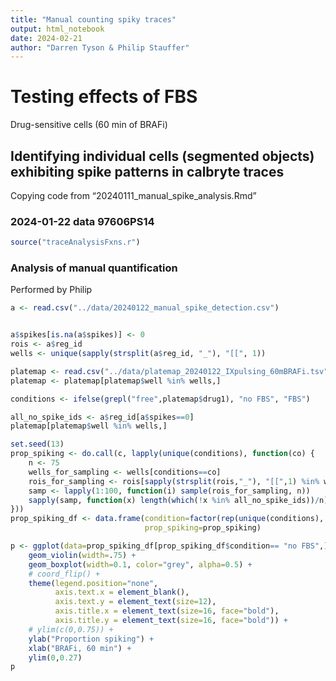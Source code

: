 ```yaml
---
title: "Manual counting spiky traces"
output: html_notebook
date: 2024-02-21
author: "Darren Tyson & Philip Stauffer"
---
```


# Testing effects of FBS
Drug-sensitive cells (60 min of BRAFi)

## Identifying individual cells (segmented objects) exhibiting spike patterns in calbryte traces
Copying code from "20240111_manual_spike_analysis.Rmd"

### 2024-01-22 data 97606PS14
```r
source("traceAnalysisFxns.r")
```


### Analysis of manual quantification
Performed by Philip
```r
a <- read.csv("../data/20240122_manual_spike_detection.csv") 


a$spikes[is.na(a$spikes)] <- 0 
rois <- a$reg_id
wells <- unique(sapply(strsplit(a$reg_id, "_"), "[[", 1))

platemap <- read.csv("../data/platemap_20240122_IXpulsing_60mBRAFi.tsv", sep="\t")
platemap <- platemap[platemap$well %in% wells,]

conditions <- ifelse(grepl("free",platemap$drug1), "no FBS", "FBS")

all_no_spike_ids <- a$reg_id[a$spikes==0]
platemap[platemap$well %in% wells,]
```

```r
set.seed(13)
prop_spiking <- do.call(c, lapply(unique(conditions), function(co) {
    n <- 75
    wells_for_sampling <- wells[conditions==co]
    rois_for_sampling <- rois[sapply(strsplit(rois,"_"), "[[",1) %in% wells_for_sampling]
    samp <- lapply(1:100, function(i) sample(rois_for_sampling, n))
    sapply(samp, function(x) length(which(!x %in% all_no_spike_ids))/n)
}))
prop_spiking_df <- data.frame(condition=factor(rep(unique(conditions), each=100), levels=c("no FBS","FBS")), 
                              prop_spiking=prop_spiking)

```

```r
p <- ggplot(data=prop_spiking_df[prop_spiking_df$condition== "no FBS",], aes(x=condition, y=prop_spiking, fill=1)) + 
    geom_violin(width=.75) + 
    geom_boxplot(width=0.1, color="grey", alpha=0.5) + 
    # coord_flip() + 
    theme(legend.position="none", 
          axis.text.x = element_blank(),
          axis.text.y = element_text(size=12),
          axis.title.x = element_text(size=16, face="bold"),
          axis.title.y = element_text(size=16, face="bold")) + 
    # ylim(c(0,0.75)) +
    ylab("Proportion spiking") + 
    xlab("BRAFi, 60 min") +
    ylim(0,0.27)
p
```

